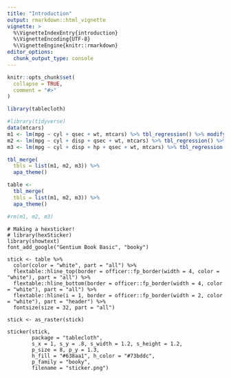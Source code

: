 ```yaml
---
title: "Introduction"
output: rmarkdown::html_vignette
vignette: >
  %\VignetteIndexEntry{introduction}
  %\VignetteEncoding{UTF-8}
  %\VignetteEngine{knitr::rmarkdown}
editor_options: 
  chunk_output_type: console
---
```


```r
knitr::opts_chunk$set(
  collapse = TRUE,
  comment = "#>"
)
```

```r
library(tablecloth)
```

```r
#library(tidyverse)
data(mtcars)
m1 <- lm(mpg ~ cyl + qsec + wt, mtcars) %>% tbl_regression() %>% modify_column_hide(column = ci) 
m2 <- lm(mpg ~ cyl + disp + qsec + wt, mtcars) %>% tbl_regression() %>% modify_column_hide(column = ci) 
m3 <- lm(mpg ~ cyl + disp + hp + qsec + wt, mtcars) %>% tbl_regression() %>% modify_column_hide(column = ci) 

tbl_merge(
  tbls = list(m1, m2, m3)) %>%
  apa_theme()

table <- 
  tbl_merge(
  tbls = list(m1, m2, m3)) %>%
  apa_theme()

#rm(m1, m2, m3)
```

```
# Making a hexsticker!
# library(hexSticker)
library(showtext)
font_add_google("Gentium Book Basic", "booky")

stick <- table %>% 
  color(color = "white", part = "all") %>%
  flextable::hline_top(border = officer::fp_border(width = 4, color = "white"), part = "all") %>% 
  flextable::hline_bottom(border = officer::fp_border(width = 4, color = "white"), part = "all") %>% 
  flextable::hline(i = 1, border = officer::fp_border(width = 2, color = "white"), part = "header") %>%
  fontsize(size = 32, part = "all")

stick <- as_raster(stick)

sticker(stick,
        package = "tablecloth",
        s_x = 1, s_y = .8, s_width = 1.2, s_height = 1.2,
        p_size = 8, p_y = 1.3,
        h_fill = "#638aa1", h_color = "#73bddc",
        p_family = "booky",
        filename = "sticker.png")
```
